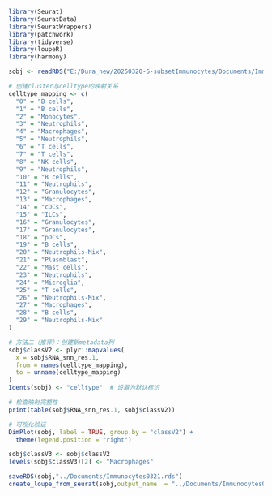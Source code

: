 ```r
library(Seurat)
library(SeuratData)
library(SeuratWrappers)
library(patchwork)
library(tidyverse)
library(loupeR)
library(harmony)
```

```r
sobj <- readRDS("E:/Dura_new/20250320-6-subsetImmunocytes/Documents/Immunocytes0320.rds")
```

```r
# 创建cluster与celltype的映射关系
celltype_mapping <- c(
  "0" = "B cells",
  "1" = "B cells", 
  "2" = "Monocytes",
  "3" = "Neutrophils",
  "4" = "Macrophages",
  "5" = "Neutrophils",
  "6" = "T cells",
  "7" = "T cells",
  "8" = "NK cells",
  "9" = "Neutrophils",
  "10" = "B cells",
  "11" = "Neutrophils",
  "12" = "Granulocytes",
  "13" = "Macrophages",
  "14" = "cDCs",
  "15" = "ILCs",
  "16" = "Granulocytes",
  "17" = "Granulocytes",
  "18" = "pDCs",
  "19" = "B cells",
  "20" = "Neutrophils-Mix",
  "21" = "Plasmblast",
  "22" = "Mast cells",
  "23" = "Neutrophils",
  "24" = "Microglia",
  "25" = "T cells",
  "26" = "Neutrophils-Mix",
  "27" = "Macrophages",
  "28" = "B cells",
  "29" = "Neutrophils-Mix"
)
```

```r

# 方法二（推荐）：创建新metadata列
sobj$classV2 <- plyr::mapvalues(
  x = sobj$RNA_snn_res.1,
  from = names(celltype_mapping),
  to = unname(celltype_mapping)
)
Idents(sobj) <- "celltype"  # 设置为默认标识
```

```r
# 检查映射完整性
print(table(sobj$RNA_snn_res.1, sobj$classV2))

# 可视化验证
DimPlot(sobj, label = TRUE, group.by = "classV2") + 
  theme(legend.position = "right")

sobj$classV3 <- sobj$classV2
levels(sobj$classV3)[2] <- "Macrophages"
```

```r
saveRDS(sobj,"../Documents/Immunocytes0321.rds")
create_loupe_from_seurat(sobj,output_name  = "../Documents/Immunocytes0321",force = TRUE)
```

